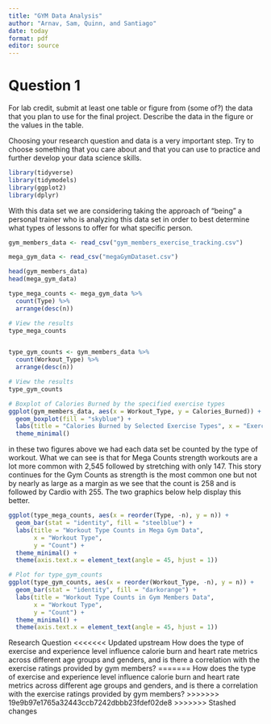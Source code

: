 ```yaml
---
title: "GYM Data Analysis"
author: "Arnav, Sam, Quinn, and Santiago"
date: today
format: pdf
editor: source
---
```


# Question 1

For lab credit, submit at least one table or figure from (some of?) the data that you plan to use for the final
project. Describe the data in the figure or the values in the table.

Choosing your research question and data is a very important step. Try to choose something that you care
about and that you can use to practice and further develop your data science skills.

```r
library(tidyverse)
library(tidymodels)
library(ggplot2)
library(dplyr)
```

With this data set we are considering taking the approach of "being" a personal trainer who is analyzing this data set in order to best determine what types of lessons to offer for what specific person.

```r

gym_members_data <- read_csv("gym_members_exercise_tracking.csv")

mega_gym_data <- read_csv("megaGymDataset.csv")

head(gym_members_data)
head(mega_gym_data)
```

```r

type_mega_counts <- mega_gym_data %>%
  count(Type) %>%
  arrange(desc(n))

# View the results
type_mega_counts


type_gym_counts <- gym_members_data %>%
  count(Workout_Type) %>%
  arrange(desc(n))

# View the results
type_gym_counts
```

```r


# Boxplot of Calories Burned by the specified exercise types
ggplot(gym_members_data, aes(x = Workout_Type, y = Calories_Burned)) +
  geom_boxplot(fill = "skyblue") +
  labs(title = "Calories Burned by Selected Exercise Types", x = "Exercise Type", y = "Calories Burned") +
  theme_minimal()
```


in these two figures above we had each data set be counted by the type of workout. What we can see is that for Mega Counts strength workouts are a lot more common with 2,545 followed by stretching with only 147. This story continues for the Gym Counts as strength is the most common one but not by nearly as large as a margin as we see that the count is 258 and is followed by Cardio with 255. The two graphics below help display this better.

```r

ggplot(type_mega_counts, aes(x = reorder(Type, -n), y = n)) +
  geom_bar(stat = "identity", fill = "steelblue") +
  labs(title = "Workout Type Counts in Mega Gym Data",
       x = "Workout Type",
       y = "Count") +
  theme_minimal() +
  theme(axis.text.x = element_text(angle = 45, hjust = 1))

# Plot for type_gym_counts
ggplot(type_gym_counts, aes(x = reorder(Workout_Type, -n), y = n)) +
  geom_bar(stat = "identity", fill = "darkorange") +
  labs(title = "Workout Type Counts in Gym Members Data",
       x = "Workout Type",
       y = "Count") +
  theme_minimal() +
  theme(axis.text.x = element_text(angle = 45, hjust = 1))
```
Research Question
<<<<<<< Updated upstream
How does the type of exercise and experience level influence calorie burn and heart rate metrics across different age groups and genders, and is there a correlation with the exercise ratings provided by gym members?
=======
How does the type of exercise and experience level influence calorie burn and heart rate metrics across different age groups and genders, and is there a correlation with the exercise ratings provided by gym members?
>>>>>>> 19e9b97e1765a32443ccb7242dbbb23fdef02de8
>>>>>>> Stashed changes
